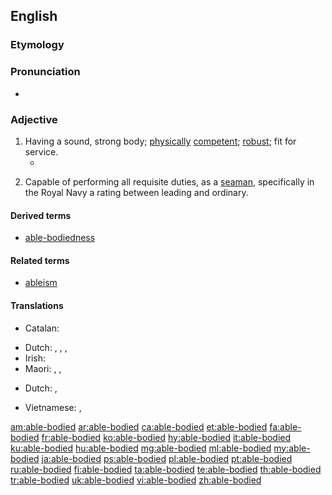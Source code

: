 ==English==

===Etymology===
{{rfe|lang=en}}

===Pronunciation===
* {{a|US}} {{IPA|/ˈei.bl̩ˌbɑ.did/|lang=en}}

===Adjective===
{{en-adj|head=[[able]]-[[body|bodied]]}}

# Having a sound, strong body; [[physically]] [[competent]]; [[robust]]; fit for service.
#* {{quote-book|author={{w|James Anthony Froude|Froude}}|title=History of England from the Fall of Wolsey to the Defeat of the Spanish Armada|year=1893|passage=A servant determinately idle, leaving his work, or an '''able-bodied''' vagrant, roaming the country without means of honest self-support and without seeking employment, was to be brought before the two nearest magistrates.}}
# {{label|en|nautical}} Capable of performing all requisite duties, as a [[seaman]], specifically in the Royal Navy a rating between leading and ordinary.

====Derived terms====
{{der-top}}
* [[able-bodiedness]]
{{der-mid}}
{{der-bottom}}

====Related terms====
{{rel-top}}
* [[ableism]]
{{rel-mid}}
{{rel-bottom}}

====Translations====
{{trans-top|having a sound, strong body; physically competent; robust}}
* Catalan: {{t+|ca|robust}}
{{trans-mid}}
* Dutch: {{t|nl|volwaardig}}, {{t|nl|lichamelijk geschikt}}, {{t+|nl|valide}}, {{t|nl|robust}}
* Irish: {{t|ga|infheidhme}}
* Maori: {{t|mi|mārōrō}}, {{t|mi|marohi}}, {{t|mi|mārohirohi}}
{{trans-bottom}}
{{trans-top|(Nautical)}}
* Dutch: {{t+|nl|volslagen}}, {{t+|nl|bevaren}}
{{trans-bottom}}

{{checktrans-top}}
* Vietnamese: {{t-check|vi|khoẻ mạnh}}, {{t-check|vi|đủ tiêu chuẩn sức khoẻ}}
{{trans-bottom}}

[[am:able-bodied]]
[[ar:able-bodied]]
[[ca:able-bodied]]
[[et:able-bodied]]
[[fa:able-bodied]]
[[fr:able-bodied]]
[[ko:able-bodied]]
[[hy:able-bodied]]
[[it:able-bodied]]
[[ku:able-bodied]]
[[hu:able-bodied]]
[[mg:able-bodied]]
[[ml:able-bodied]]
[[my:able-bodied]]
[[ja:able-bodied]]
[[ps:able-bodied]]
[[pl:able-bodied]]
[[pt:able-bodied]]
[[ru:able-bodied]]
[[fi:able-bodied]]
[[ta:able-bodied]]
[[te:able-bodied]]
[[th:able-bodied]]
[[tr:able-bodied]]
[[uk:able-bodied]]
[[vi:able-bodied]]
[[zh:able-bodied]]